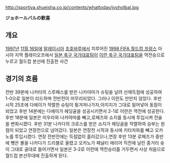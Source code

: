 http://sportiva.shueisha.co.jp/contents/whattoday/jyoholbal.jpg


'''ジョホールバルの歓喜'''

== 개요 ==
[[1997년]] [[11월 16일]]에 [[말레이시아]] [[조호바루]]에서 치루어진 [[1998 FIFA 월드컵 프랑스]] 아시아 지역 플레이오프에서 [[일본 축구 국가대표팀]]이 [[이란 축구 국가대표팀]]을 역전승으로 누르고 월드컵 본선에 진출한 사건

== 경기의 흐름 ==

전반 39분에 나카타의 스루패스를 받은 나카야마가 슈팅을 날려 선제득점에 성공하여 1-0으로 일본이 리드하며 전반전이 마무리되었다. 그러나 이란도 만만치 않았다. 후반 시작 25초에 다에이가 작렬한 슈팅이 튕겨져나가자,아지지가 그대로 밀어넣어 동점이 되었고 후반 14분에는 다에이가 헤딩골을 성공시키면서 2-1로 이란은 역전에 성공한다. 후반 18분에 일본은 미우라와 나카야마를 빼고,로페즈와 쇼지를 동시에 투입시켜 전술을 변화시켰다. 후반 31분 나카다의 크로스를 받은 쇼지가 헤딩골을 작렬하여 승부는 원점이 되었고 연장전으로 넘어갔다.
일본은 연장전 시작과 동시에 키타자와를 빼고 오카노를 투입시켰다. 연장 전반전에는 득점없이 흘러갔으나,연장 후반 13분 로페즈가 중반에 뺏은 볼을 나카다가 드리블로 올렸고 오카노가 페널티 에리어 직전에 날린 중거리 슛이 그대로 골대로 들어가면서 일본은 3-2로 이란에 역전승리를 거두면서 사상 처음으로 월드컵 본선무대에 진출하게 된다.
